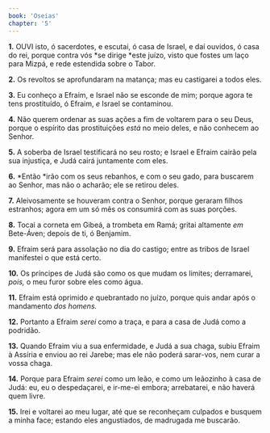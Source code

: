 ```yaml
---
book: 'Oseias'
chapter: '5'
---
```


**1.** OUVI isto, ó sacerdotes, e escutai, ó casa de Israel, e daí ouvidos, ó casa do rei, porque contra vós *se dirige *este juízo, visto que fostes um laço para Mizpá, e rede estendida sobre o Tabor.

**2.** Os revoltos se aprofundaram na matança; mas eu castigarei a todos eles.

**3.** Eu conheço a Efraim, e Israel não se esconde de mim; porque agora te tens prostituído, ó Efraim, *e* Israel se contaminou.

**4.** Não querem ordenar as suas ações a fim de voltarem para o seu Deus, porque o espírito das prostituições *está* no meio deles, e não conhecem ao Senhor.

**5.** A soberba de Israel testificará no seu rosto; e Israel e Efraim cairão pela sua injustiça, e Judá cairá juntamente com eles.

**6.** *Então *irão com os seus rebanhos, e com o seu gado, para buscarem ao Senhor, mas não o acharão; ele se retirou deles.

**7.** Aleivosamente se houveram contra o Senhor, porque geraram filhos estranhos; agora em um só mês os consumirá com as suas porções.

**8.** Tocai a corneta em Gibeá, a trombeta em Ramá; gritai altamente *em* Bete-Áven; depois de ti, ó Benjamim.

**9.** Efraim será para assolação no dia do castigo; entre as tribos de Israel manifestei o que está certo.

**10.** Os príncipes de Judá são como os que mudam os limites; derramarei, *pois,* o meu furor sobre eles como água.

**11.** Efraim está oprimido *e* quebrantado no juízo, porque quis andar após o mandamento *dos homens.*

**12.** Portanto a Efraim *serei* como a traça, e para a casa de Judá como a podridão.

**13.** Quando Efraim viu a sua enfermidade, e Judá a sua chaga, subiu Efraim à Assíria e enviou ao rei Jarebe; mas ele não poderá sarar-vos, nem curar a vossa chaga.

**14.** Porque para Efraim *serei* como um leão, e como um leãozinho à casa de Judá: eu, eu o despedaçarei, e ir-me-ei embora; arrebatarei, e não haverá quem livre.

**15.** Irei e voltarei ao meu lugar, até que se reconheçam culpados e busquem a minha face; estando eles angustiados, de madrugada me buscarão.